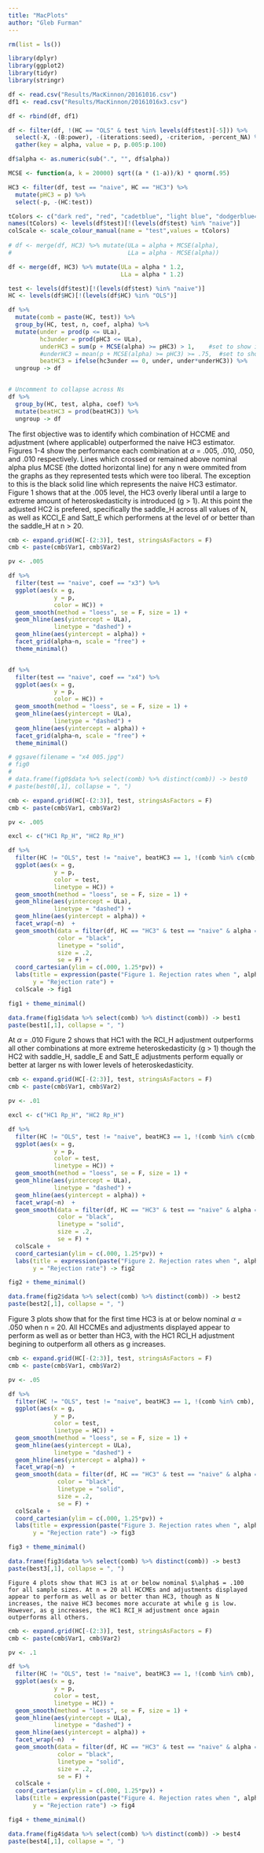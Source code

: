```yaml
---
title: "MacPlots"
author: "Gleb Furman"
---
```




```r
rm(list = ls())

library(dplyr)
library(ggplot2)
library(tidyr)
library(stringr)

df <- read.csv("Results/MacKinnon/20161016.csv")
df1 <- read.csv("Results/MacKinnon/20161016x3.csv")

df <- rbind(df, df1)

df <- filter(df, !(HC == "OLS" & test %in% levels(df$test)[-5])) %>% 
  select(-X, -(B:power), -(iterations:seed), -criterion, -percent_NA) %>%
  gather(key = alpha, value = p, p.005:p.100)

df$alpha <- as.numeric(sub(".", "", df$alpha))

MCSE <- function(a, k = 20000) sqrt((a * (1-a))/k) * qnorm(.95)

HC3 <- filter(df, test == "naive", HC == "HC3") %>% 
  mutate(pHC3 = p) %>%
  select(-p, -(HC:test))

tColors <- c("dark red", "red", "cadetblue", "light blue", "dodgerblue4", "dodgerblue", "purple", "violet", "brown", "orange", "darkgreen", "chartreuse3")
names(tColors) <- levels(df$test)[!(levels(df$test) %in% "naive")]
colScale <- scale_colour_manual(name = "test",values = tColors)
  
# df <- merge(df, HC3) %>% mutate(ULa = alpha + MCSE(alpha),
#                                 LLa = alpha - MCSE(alpha))

df <- merge(df, HC3) %>% mutate(ULa = alpha * 1.2,
                                LLa = alpha * 1.2)

```

```r
test <- levels(df$test)[!(levels(df$test) %in% "naive")]
HC <- levels(df$HC)[!(levels(df$HC) %in% "OLS")]

df %>% 
  mutate(comb = paste(HC, test)) %>%
  group_by(HC, test, n, coef, alpha) %>%
  mutate(under = prod(p <= ULa),
         hc3under = prod(pHC3 <= ULa),
         underHC3 = sum(p + MCSE(alpha) >= pHC3) > 1,    #set to show if beats naive HC3 for at least one value of g
         #underHC3 = mean(p + MCSE(alpha) >= pHC3) >= .75,  #set to show if beats naive HC3 for at least 75% of g values
         beatHC3 = ifelse(hc3under == 0, under, under*underHC3)) %>%
  ungroup -> df


# Uncomment to collapse across Ns
df %>%
  group_by(HC, test, alpha, coef) %>%
  mutate(beatHC3 = prod(beatHC3)) %>%
  ungroup -> df

```
  
The first objective was to identify which combination of HCCME and adjustment (where applicable) outperformed the naive HC3 estimator. Figures 1-4 show the performance each combination at $\alpha$ = .005, .010, .050, and .010 respectively. Lines which crossed or remained above nominal alpha plus MCSE (the dotted horizontal line) for any n were ommited from the graphs as they represented tests which were too liberal. The exception to this is the black solid line which represents the naive HC3 estimator. Figure 1 shows that at the .005 level, the HC3 overly liberal until a large to extreme amount of heteroskedasticity is introduced (g > 1). At this point the adjusted HC2 is prefered, specifically the saddle_H across all values of N, as well as KCCI_E and Satt_E which performens at the level of or better than the saddle_H at n > 20. 

```r
cmb <- expand.grid(HC[-(2:3)], test, stringsAsFactors = F)
cmb <- paste(cmb$Var1, cmb$Var2)

pv <- .005

df %>%
  filter(test == "naive", coef == "x3") %>%
  ggplot(aes(x = g,
             y = p,
             color = HC)) +
  geom_smooth(method = "loess", se = F, size = 1) +
  geom_hline(aes(yintercept = ULa),
             linetype = "dashed") +
  geom_hline(aes(yintercept = alpha)) +
  facet_grid(alpha~n, scale = "free") +
  theme_minimal()


df %>%
  filter(test == "naive", coef == "x4") %>%
  ggplot(aes(x = g,
             y = p,
             color = HC)) +
  geom_smooth(method = "loess", se = F, size = 1) +
  geom_hline(aes(yintercept = ULa),
             linetype = "dashed") +
  geom_hline(aes(yintercept = alpha)) +
  facet_grid(alpha~n, scale = "free") +
  theme_minimal()

# ggsave(filename = "x4 005.jpg")
# fig0
# 
# data.frame(fig0$data %>% select(comb) %>% distinct(comb)) -> best0
# paste(best0[,1], collapse = ", ")

```
  
```r
cmb <- expand.grid(HC[-(2:3)], test, stringsAsFactors = F)
cmb <- paste(cmb$Var1, cmb$Var2)

pv <- .005

excl <- c("HC1 Rp_H", "HC2 Rp_H")

df %>%
  filter(HC != "OLS", test != "naive", beatHC3 == 1, !(comb %in% c(cmb, excl)), alpha == pv, coef == "x3") %>%
  ggplot(aes(x = g,
             y = p,
             color = test,
             linetype = HC)) +
  geom_smooth(method = "loess", se = F, size = 1) +
  geom_hline(aes(yintercept = ULa),
             linetype = "dashed") +
  geom_hline(aes(yintercept = alpha)) +
  facet_wrap(~n)  +
  geom_smooth(data = filter(df, HC == "HC3" & test == "naive" & alpha == pv),
              color = "black",
              linetype = "solid", 
              size = .2, 
              se = F) +
  coord_cartesian(ylim = c(.000, 1.25*pv)) + 
  labs(title = expression(paste("Figure 1. Rejection rates when ", alpha, " = .005", sep = "")), 
       y = "Rejection rate") +
  colScale -> fig1

fig1 + theme_minimal()

data.frame(fig1$data %>% select(comb) %>% distinct(comb)) -> best1
paste(best1[,1], collapse = ", ")

```
  
  At $\alpha$ = .010 Figure 2 shows that HC1 with the RCI_H adjustment outperforms all other combinations at more extreme heteroskedasticity (g > 1) though the HC2 with saddle_H, saddle_E and Satt_E adjustments perform equally or better at larger ns with lower levels of heteroskedasticity. 
  
```r
cmb <- expand.grid(HC[-(2:3)], test, stringsAsFactors = F)
cmb <- paste(cmb$Var1, cmb$Var2)

pv <- .01

excl <- c("HC1 Rp_H", "HC2 Rp_H")

df %>%
  filter(HC != "OLS", test != "naive", beatHC3 == 1, !(comb %in% c(cmb, excl)), alpha == pv, coef == "x3") %>%
  ggplot(aes(x = g,
             y = p,
             color = test,
             linetype = HC)) +
  geom_smooth(method = "loess", se = F, size = 1) +
  geom_hline(aes(yintercept = ULa),
             linetype = "dashed") +
  geom_hline(aes(yintercept = alpha)) +
  facet_wrap(~n)  +
  geom_smooth(data = filter(df, HC == "HC3" & test == "naive" & alpha == pv) %>% select(-HC, -test),
              color = "black",
              linetype = "solid",
              size = .2, 
              se = F) + 
  colScale +
  coord_cartesian(ylim = c(.000, 1.25*pv)) + 
  labs(title = expression(paste("Figure 2. Rejection rates when ", alpha, " = .010", sep = "")), 
       y = "Rejection rate") -> fig2

fig2 + theme_minimal()

data.frame(fig2$data %>% select(comb) %>% distinct(comb)) -> best2
paste(best2[,1], collapse = ", ")

```
  Figure 3 plots show that for the first time HC3 is at or below nominal $\alpha$ = .050 when n = 20. All HCCMEs and adjustments displayed appear to perform as well as or better than HC3, with the HC1 RCI_H adjustment begining to outperform all others as g increases.
  
```r
cmb <- expand.grid(HC[-(2:3)], test, stringsAsFactors = F)
cmb <- paste(cmb$Var1, cmb$Var2)

pv <- .05

df %>%
  filter(HC != "OLS", test != "naive", beatHC3 == 1, !(comb %in% cmb), alpha == pv, coef == "x3") %>%
  ggplot(aes(x = g,
             y = p,
             color = test,
             linetype = HC)) +
  geom_smooth(method = "loess", se = F, size = 1) +
  geom_hline(aes(yintercept = ULa),
             linetype = "dashed") +
  geom_hline(aes(yintercept = alpha)) +
  facet_wrap(~n)  +
  geom_smooth(data = filter(df, HC == "HC3" & test == "naive" & alpha == pv) %>% select(-HC, -test),
              color = "black",
              linetype = "solid",
              size = .2, 
              se = F) + 
  colScale +
  coord_cartesian(ylim = c(.000, 1.25*pv)) + 
  labs(title = expression(paste("Figure 3. Rejection rates when ", alpha, " = .050", sep = "")), 
       y = "Rejection rate") -> fig3

fig3 + theme_minimal()

data.frame(fig3$data %>% select(comb) %>% distinct(comb)) -> best3
paste(best3[,1], collapse = ", ")

```
    Figure 4 plots show that HC3 is at or below nominal $\alpha$ = .100 for all sample sizes. At n = 20 all HCCMEs and adjustments displayed appear to perform as well as or better than HC3, though as N increases, the naive HC3 becomes more accurate at while g is low. However, as g increases, the HC1 RCI_H adjustment once again outperforms all others.
    
```r
cmb <- expand.grid(HC[-(2:3)], test, stringsAsFactors = F)
cmb <- paste(cmb$Var1, cmb$Var2)

pv <- .1

df %>%
  filter(HC != "OLS", test != "naive", beatHC3 == 1, !(comb %in% cmb), alpha == pv, coef == "x3") %>%
  ggplot(aes(x = g,
             y = p,
             color = test,
             linetype = HC)) +
  geom_smooth(method = "loess", se = F, size = 1) +
  geom_hline(aes(yintercept = ULa),
             linetype = "dashed") +
  geom_hline(aes(yintercept = alpha)) +
  facet_wrap(~n)  +
  geom_smooth(data = filter(df, HC == "HC3" & test == "naive" & alpha == pv) %>% select(-HC, -test),
              color = "black",
              linetype = "solid",
              size = .2, 
              se = F) + 
  colScale +
  coord_cartesian(ylim = c(.000, 1.25*pv)) + 
  labs(title = expression(paste("Figure 4. Rejection rates when ", alpha, " = .100", sep = "")), 
       y = "Rejection rate") -> fig4

fig4 + theme_minimal()

data.frame(fig4$data %>% select(comb) %>% distinct(comb)) -> best4
paste(best4[,1], collapse = ", ")

```